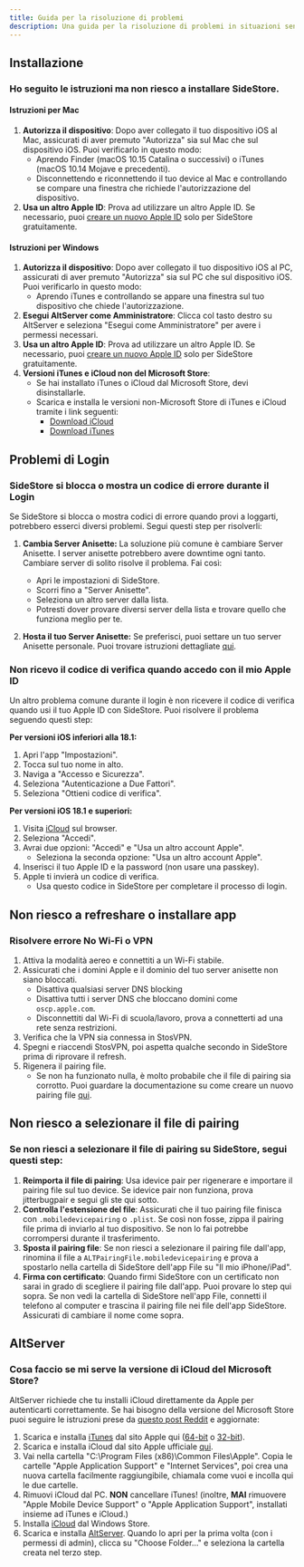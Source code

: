 ```yaml
---
title: Guida per la risoluzione di problemi
description: Una guida per la risoluzione di problemi in situazioni senza codice di errore.
---
```


## Installazione

### Ho seguito le istruzioni ma non riesco a installare SideStore.

#### Istruzioni per Mac
1. **Autorizza il dispositivo**: Dopo aver collegato il tuo dispositivo iOS al Mac, assicurati di aver premuto "Autorizza" sia sul Mac che sul dispositivo iOS. Puoi verificarlo in questo modo:
   - Aprendo Finder (macOS 10.15 Catalina o successivi) o iTunes (macOS 10.14 Mojave e precedenti).
   - Disconnettendo e riconnettendo il tuo device al Mac e controllando se compare una finestra che richiede l'autorizzazione del dispositivo.
2. **Usa un altro Apple ID**: Prova ad utilizzare un altro Apple ID. Se necessario, puoi [creare un nuovo Apple ID](https://appleid.apple.com/account#!\&page=create) solo per SideStore gratuitamente.

#### Istruzioni per Windows

1. **Autorizza il dispositivo**: Dopo aver collegato il tuo dispositivo iOS al PC, assicurati di aver premuto "Autorizza" sia sul PC che sul dispositivo iOS. Puoi verificarlo in questo modo:
   - Aprendo iTunes e controllando se appare una finestra sul tuo dispositivo che chiede l'autorizzazione.
2. **Esegui AltServer come Amministratore**: Clicca col tasto destro su AltServer e seleziona "Esegui come Amministratore" per avere i permessi necessari.
3. **Usa un altro Apple ID**: Prova ad utilizzare un altro Apple ID. Se necessario, puoi [creare un nuovo Apple ID](https://appleid.apple.com/account#!\&page=create) solo per SideStore gratuitamente.
4. **Versioni iTunes e iCloud non del Microsoft Store**:
   - Se hai installato iTunes o iCloud dal Microsoft Store, devi disinstallarle.
   - Scarica e installa le versioni non-Microsoft Store di iTunes e iCloud tramite i link seguenti:
     - [Download iCloud](https://updates.cdn-apple.com/2020/windows/001-39935-20200911-1A70AA56-F448-11EA-8CC0-99D41950005E/iCloudSetup.exe)
     - [Download iTunes](https://www.apple.com/itunes/download/win64/)


## Problemi di Login

### SideStore si blocca o mostra un codice di errore durante il Login

Se SideStore si blocca o mostra codici di errore quando provi a loggarti, potrebbero esserci diversi problemi. Segui questi step per risolverli:

1. **Cambia Server Anisette:**
   La soluzione più comune è cambiare Server Anisette. I server anisette potrebbero avere downtime ogni tanto. Cambiare server di solito risolve il problema. Fai così:
   - Apri le impostazioni di SideStore.
   - Scorri fino a "Server Anisette".
   - Seleziona un altro server dalla lista.
   - Potresti dover provare diversi server della lista e trovare quello che funziona meglio per te.

2. **Hosta il tuo Server Anisette:**
   Se preferisci, puoi settare un tuo server Anisette personale. Puoi trovare istruzioni dettagliate [qui](/docs/advanced/anisette).

### Non ricevo il codice di verifica quando accedo con il mio Apple ID

Un altro problema comune durante il login è non ricevere il codice di verifica quando usi il tuo Apple ID con SideStore. Puoi risolvere il problema seguendo questi step:

**Per versioni iOS inferiori alla 18.1:**

1. Apri l'app "Impostazioni".
2. Tocca sul tuo nome in alto.
3. Naviga a "Accesso e Sicurezza".
4. Seleziona "Autenticazione a Due Fattori".
5. Seleziona "Ottieni codice di verifica".

**Per versioni iOS 18.1 e superiori:**

1. Visita [iCloud](https://www.icloud.com) sul browser.
2. Seleziona "Accedi".
3. Avrai due opzioni: "Accedi" e "Usa un altro account Apple".
   - Seleziona la seconda opzione: "Usa un altro account Apple".
4. Inserisci il tuo Apple ID e la password (non usare una passkey).
5. Apple ti invierà un codice di verifica.
   - Usa questo codice in SideStore per completare il processo di login.


## Non riesco a refreshare o installare app

### Risolvere errore No Wi-Fi o VPN

1. Attiva la modalità aereo e connettiti a un Wi-Fi stabile.
2. Assicurati che i domini Apple e il dominio del tuo server anisette non siano bloccati.
   - Disattiva qualsiasi server DNS blocking 
   - Disattiva tutti i server DNS che bloccano domini come `oscp.apple.com`.
   - Disconnettiti dal Wi-Fi di scuola/lavoro, prova a connetterti ad una rete senza restrizioni.
3. Verifica che la VPN sia connessa in StosVPN.
4. Spegni e riaccendi StosVPN, poi aspetta qualche secondo in SideStore prima di riprovare il refresh.
5. Rigenera il pairing file.
   - Se non ha funzionato nulla, è molto probabile che il file di pairing sia corrotto. Puoi guardare la documentazione su come creare un nuovo pairing file [qui](/docs/installation/pairing-file).


## Non riesco a selezionare il file di pairing

### Se non riesci a selezionare il file di pairing su SideStore, segui questi step:

1. **Reimporta il file di pairing**: Usa idevice pair per rigenerare e importare il pairing file sul tuo device. Se idevice pair non funziona, prova jitterbugpair e segui gli ste qui sotto.
2. **Controlla l'estensione del file**: Assicurati che il tuo pairing file finisca con `.mobiledevicepairing` o `.plist`. Se così non fosse, zippa il pairing file prima di inviarlo al tuo dispositivo. Se non lo fai potrebbe corrompersi durante il trasferimento.
3. **Sposta il pairing file**: Se non riesci a selezionare il pairing file dall'app, rinomina il file a `ALTPairingFile.mobiledevicepairing` e prova a spostarlo nella cartella di SideStore dell'app File su "Il mio iPhone/iPad".
4. **Firma con certificato**: Quando firmi SideStore con un certificato non sarai in grado di scegliere il pairing file dall'app. Puoi provare lo step qui sopra. Se non vedi la cartella di SideStore nell'app File, connetti il telefono al computer e trascina il pairing file nei file dell'app SideStore. Assicurati di cambiare il nome come sopra.

## AltServer

### Cosa faccio se mi serve la versione di iCloud del Microsoft Store? 

AltServer richiede che tu installi iCloud direttamente da Apple per autenticarti correttamente. Se hai bisogno della versione del Microsoft Store puoi seguire le istruzioni prese da [questo post Reddit](https://www.reddit.com/r/jailbreak/comments/rp5buz/tutorial_how_to_use_altserver_if_you_have_to_use/) e aggiornate:

1. Scarica e installa [iTunes](https://www.apple.com/itunes/) dal sito Apple qui ([64-bit](https://secure-appldnld.apple.com/itunes12/001-80053-20210422-E8A3B28C-A3B2-11EB-BE07-CE1B67FC6302/iTunes64Setup.exe) o [32-bit](https://secure-appldnld.apple.com/itunes12/001-80042-20210422-E8A351F2-A3B2-11EB-9A8F-CF1B67FC6302/iTunesSetup.exe)).
2. Scarica e installa iCloud dal sito Apple ufficiale [qui](https://updates.cdn-apple.com/2020/windows/001-39935-20200911-1A70AA56-F448-11EA-8CC0-99D41950005E/iCloudSetup.exe).
3. Vai nella cartella "C:\Program Files (x86)\Common Files\Apple". Copia le cartelle "Apple Application Support" e "Internet Services", poi crea una nuova cartella facilmente raggiungibile, chiamala come vuoi e incolla qui le due cartelle.
4. Rimuovi iCloud dal PC. **NON** cancellare iTunes! (inoltre, **MAI** rimuovere "Apple Mobile Device Support" o "Apple Application Support", installati insieme ad iTunes e iCloud.)
5. Installa [iCloud](https://www.microsoft.com/store/productId/9PKTQ5699M62) dal Windows Store.
6. Scarica e installa [AltServer](https://cdn.altstore.io/file/altstore/altinstaller.zip). Quando lo apri per la prima volta (con i permessi di admin), clicca su "Choose Folder..." e seleziona la cartella creata nel terzo step.
